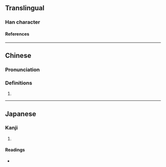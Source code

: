 {{character info}}
==Translingual==

===Han character===
{{Han char|rn=30|rad=口|as=11|sn=14|four=|canj=REEV|ids=⿰口婆}}

====References====
{{Han ref|kx=0206.140|dkj=04210|hdz=10679.020|uh=5619}}

----

==Chinese==
{{zh-forms}}

===Pronunciation===
{{zh-pron
|m=pó
|c=po4
|cat=
}}

===Definitions===
{{zh-hanzi}}

# {{n-g|Used in [[transliteration]] of [[Sanskrit]], usually found in [[Buddhist]] [[sutra]]s.}}

----

==Japanese==

===Kanji===
{{ja-kanji|grade=|rs=口11}}

# {{rfdef|ja|sort=口11}}

====Readings====
* {{ja-readings|on=[[は]] (ha)|kun=}}